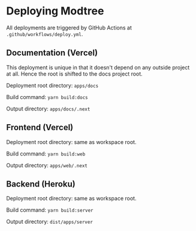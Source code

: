 # Deploying Modtree

All deployments are triggered by GitHub Actions at
`.github/workflows/deploy.yml`.

## Documentation (Vercel)

This deployment is unique in that it doesn't depend on any outside
project at all. Hence the root is shifted to the docs project root.

Deployment root directory: `apps/docs`

Build command: `yarn build:docs`

Output directory: `apps/docs/.next`

## Frontend (Vercel)

Deployment root directory: same as workspace root.

Build command: `yarn build:web`

Output directory: `apps/web/.next`

## Backend (Heroku)

Deployment root directory: same as workspace root.

Build command: `yarn build:server`

Output directory: `dist/apps/server`
